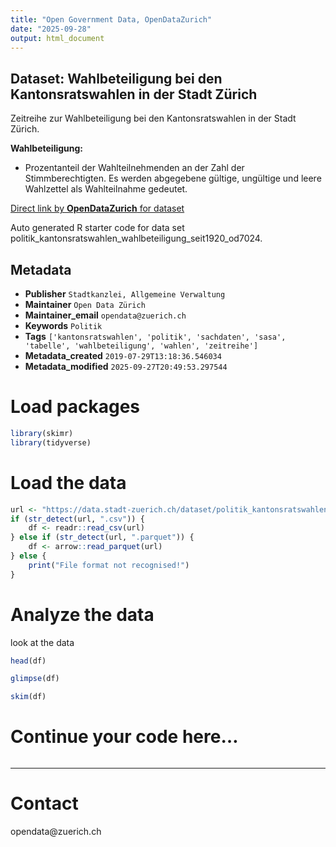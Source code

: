 ```yaml
---
title: "Open Government Data, OpenDataZurich"
date: "2025-09-28"
output: html_document
---
```


## Dataset: Wahlbeteiligung bei den Kantonsratswahlen in der Stadt Zürich

Zeitreihe zur Wahlbeteiligung bei den Kantonsratswahlen in der Stadt Zürich.



**Wahlbeteiligung:**

-  Prozentanteil der Wahlteilnehmenden an der Zahl der Stimmberechtigten. Es werden abgegebene
gültige, ungültige und leere Wahlzettel als Wahlteilnahme gedeutet.

 

[]()



[Direct link by **OpenDataZurich** for dataset](https://data.stadt-zuerich.ch/dataset/politik_kantonsratswahlen_wahlbeteiligung_seit1920_od7024)

Auto generated R starter code for data set politik_kantonsratswahlen_wahlbeteiligung_seit1920_od7024.

## Metadata

- **Publisher** `Stadtkanzlei, Allgemeine Verwaltung`
- **Maintainer** `Open Data Zürich`
- **Maintainer_email** `opendata@zuerich.ch`
- **Keywords** `Politik`
- **Tags** `['kantonsratswahlen', 'politik', 'sachdaten', 'sasa', 'tabelle', 'wahlbeteiligung', 'wahlen', 'zeitreihe']`
- **Metadata_created** `2019-07-29T13:18:36.546034`
- **Metadata_modified** `2025-09-27T20:49:53.297544`


# Load packages

```r
library(skimr)
library(tidyverse)
```

# Load the data

```r
url <- "https://data.stadt-zuerich.ch/dataset/politik_kantonsratswahlen_wahlbeteiligung_seit1920_od7024/download/POL702OD7024.csv"
if (str_detect(url, ".csv")) {
    df <- readr::read_csv(url)
} else if (str_detect(url, ".parquet")) {
    df <- arrow::read_parquet(url)
} else {
    print("File format not recognised!")
}
```

# Analyze the data

look at the data
```r
head(df)
```

```r
glimpse(df)
```

```r
skim(df)
```

# Continue your code here...

```r

```

------------------------------------------------------------------------

# Contact

opendata@zuerich.ch
